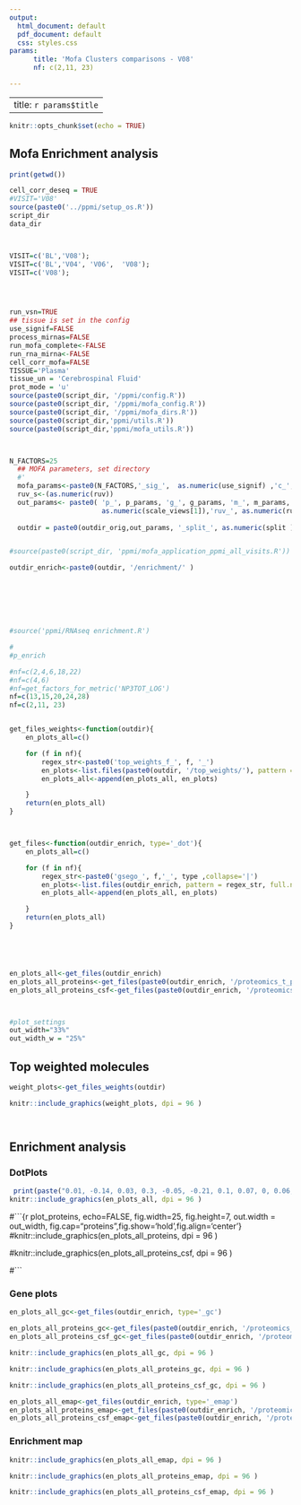 ```yaml
---
output:
  html_document: default
  pdf_document: default
  css: styles.css
params: 
      title: 'Mofa Clusters comparisons - V08'
      nf: c(2,11, 23)

---
```


---
title:  `r params$title`
---

```r

knitr::opts_chunk$set(echo = TRUE)


```

## Mofa Enrichment analysis 



```r

print(getwd())

cell_corr_deseq = TRUE
#VISIT='V08'
source(paste0('../ppmi/setup_os.R'))
script_dir
data_dir



VISIT=c('BL','V08');
VISIT=c('BL','V04', 'V06',  'V08');
VISIT=c('V08');




run_vsn=TRUE
## tissue is set in the config
use_signif=FALSE
process_mirnas=FALSE
run_mofa_complete<-FALSE
run_rna_mirna<-FALSE
cell_corr_mofa=FALSE
TISSUE='Plasma'
tissue_un = 'Cerebrospinal Fluid'
prot_mode = 'u'
source(paste0(script_dir, '/ppmi/config.R'))
source(paste0(script_dir, '/ppmi/mofa_config.R'))
source(paste0(script_dir, '/ppmi/mofa_dirs.R'))
source(paste0(script_dir,'ppmi/utils.R'))
source(paste0(script_dir,'ppmi/mofa_utils.R'))



N_FACTORS=25
  ## MOFA parameters, set directory 
  #'
  mofa_params<-paste0(N_FACTORS,'_sig_',  as.numeric(use_signif) ,'c_', as.numeric(run_mofa_complete)  )
  ruv_s<-(as.numeric(ruv))
  out_params<- paste0( 'p_', p_params, 'g_', g_params, 'm_', m_params, mofa_params, '_coh_', sel_coh_s,'_', VISIT_S, '_', 
                       as.numeric(scale_views[1]),'ruv_', as.numeric(ruv_s), '_c_',as.numeric(cell_corr_mofa))
  
  outdir = paste0(outdir_orig,out_params, '_split_', as.numeric(split ));outdir


#source(paste0(script_dir, 'ppmi/mofa_application_ppmi_all_visits.R'))

outdir_enrich<-paste0(outdir, '/enrichment/' )







#source('ppmi/RNAseq enrichment.R')

#
#p_enrich


```





```r
#nf=c(2,4,6,18,22)
#nf=c(4,6)
#nf=get_factors_for_metric('NP3TOT_LOG')
nf=c(13,15,20,24,28)
nf=c(2,11, 23)


get_files_weights<-function(outdir){
    en_plots_all=c()

    for (f in nf){
        regex_str<-paste0('top_weights_f_', f, '_')
        en_plots<-list.files(paste0(outdir, '/top_weights/'), pattern = regex_str, full.names =  TRUE)
        en_plots_all<-append(en_plots_all, en_plots)

    }
    return(en_plots_all)
}



get_files<-function(outdir_enrich, type='_dot'){
    en_plots_all=c()

    for (f in nf){
        regex_str<-paste0('gsego_', f,'_', type ,collapse='|')
        en_plots<-list.files(outdir_enrich, pattern = regex_str, full.names =  TRUE)
        en_plots_all<-append(en_plots_all, en_plots)

    }
    return(en_plots_all)
}





en_plots_all<-get_files(outdir_enrich)
en_plots_all_proteins<-get_files(paste0(outdir_enrich, '/proteomics_t_plasma/ora/'))
en_plots_all_proteins_csf<-get_files(paste0(outdir_enrich, '/proteomics_t_csf/ora/'))



#plot_settings
out_width="33%"
out_width_w = "25%"

```

## Top weighted molecules 


```r

weight_plots<-get_files_weights(outdir)

knitr::include_graphics(weight_plots, dpi = 96 )




```

## Enrichment analysis 
### DotPlots  

```r



 print(paste("0.01, -0.14, 0.03, 0.3, -0.05, -0.21, 0.1, 0.07, 0, 0.06, -0.05, 0.03, 0.07, 0.09, -0.09, -0.02, 0.1, -0.15, -0.01, -0.02, -0.04, -0.16, 0.03, 0.03, -0.02"))
knitr::include_graphics(en_plots_all, dpi = 96 )

```



#```{r plot_proteins, echo=FALSE, fig.width=25, fig.height=7, out.width = out_width, fig.cap="proteins",fig.show='hold',fig.align='center'}
#knitr::include_graphics(en_plots_all_proteins, dpi = 96 )

#knitr::include_graphics(en_plots_all_proteins_csf, dpi = 96 )


#```






### Gene plots


```r
en_plots_all_gc<-get_files(outdir_enrich, type='_gc')

en_plots_all_proteins_gc<-get_files(paste0(outdir_enrich, '/proteomics_t_plasma/ora/'), type='gc')
en_plots_all_proteins_csf_gc<-get_files(paste0(outdir_enrich, '/proteomics_t_csf/ora/'), type='gc')


```



```r


knitr::include_graphics(en_plots_all_gc, dpi = 96 )

```

```r
knitr::include_graphics(en_plots_all_proteins_gc, dpi = 96 )

knitr::include_graphics(en_plots_all_proteins_csf_gc, dpi = 96 )


```



```r
en_plots_all_emap<-get_files(outdir_enrich, type='_emap')
en_plots_all_proteins_emap<-get_files(paste0(outdir_enrich, '/proteomics_t_plasma/ora/'), type='_emap')
en_plots_all_proteins_csf_emap<-get_files(paste0(outdir_enrich, '/proteomics_t_csf/ora/'), type='_emap')

```


### Enrichment map

```r


knitr::include_graphics(en_plots_all_emap, dpi = 96 )

```

```r


knitr::include_graphics(en_plots_all_proteins_emap, dpi = 96 )


```



```r


knitr::include_graphics(en_plots_all_proteins_csf_emap, dpi = 96 )


```
